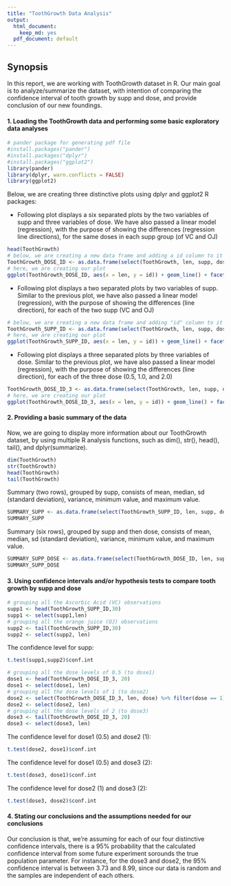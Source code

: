 ```yaml
---
title: "ToothGrowth Data Analysis"
output:
  html_document:
    keep_md: yes
  pdf_document: default
---
```


## Synopsis
In this report, we are working with ToothGrowth dataset in R. Our main goal is to analyze/summarize the dataset, with intention of comparing the confidence interval of tooth growth by supp and dose, and provide conclusion of our new foundings.  

#### 1. Loading the ToothGrowth data and performing some basic exploratory data analyses
```r
# pander package for generating pdf file
#install.packages("pander")
#install.packages("dplyr")
#install.packages("ggplot2")
library(pander)
library(dplyr, warn.conflicts = FALSE)
library(ggplot2)
```
  
Below, we are creating three distinctive plots using dplyr and ggplot2 R packages:
  
* Following plot displays a six separated plots by the two variables of supp and three variables of dose. We have also passed a linear model (regression), with the purpose of showing the differences (regression line directions), for the same doses in each supp group (of VC and OJ)  
```r
head(ToothGrowth)
# below, we are creating a new data frame and adding a id column to it (numbering each set of doses, with numbers from 1 to 10)
ToothGrowth_DOSE_ID <- as.data.frame(select(ToothGrowth, len, supp, dose) %>% mutate(id = rep(seq(1:10),6)))
# here, we are creating our plot
ggplot(ToothGrowth_DOSE_ID, aes(x = len, y = id)) + geom_line() + facet_grid(supp ~ dose) + geom_smooth(method = "lm")  + labs(x = "Tooth Growth Length", y = "Each Different Tooth", title = "Tooth Growth Length by Dose and Supplement - OJ:0.5,1,2 or VC:0.5,1,2")
```
  
* Following plot displays a two separated plots by two variables of supp. Similar to the previous plot, we have also passed a linear model (regression), with the purpose of showing the differences (line direction), for each of the two supp (VC and OJ)  
```r
# below, we are creating a new data frame and adding "id" column to it (numbering each set by supp, with numbers from 1 to 30)
ToothGrowth_SUPP_ID <- as.data.frame(select(ToothGrowth, len, supp, dose) %>% mutate(id = rep(seq(1:30),2)))
# here, we are creating our plot
ggplot(ToothGrowth_SUPP_ID, aes(x = len, y = id)) + geom_line() + facet_grid(. ~ supp) + geom_smooth(method = "lm")  + labs(x = "Tooth Growth Length", y = "Each Different Tooth", title = "Tooth Growth Length by Supplement - Orange Juice (OJ) or Ascorbic Acid (VC)")
```
  
* Following plot displays a three separated plots by three variables of dose. Similar to the previous plot, we have also passed a linear model (regression), with the purpose of showing the differences (line direction), for each of the three dose (0.5, 1.0, and 2.0)
```r
ToothGrowth_DOSE_ID_3 <- as.data.frame(select(ToothGrowth, len, supp, dose) %>% arrange(dose) %>% mutate(id = rep(seq(1:20),3)))
# here, we are creating our plot
ggplot(ToothGrowth_DOSE_ID_3, aes(x = len, y = id)) + geom_line() + facet_grid(. ~ dose) + geom_smooth(method = "lm") + labs(x = "Tooth Growth Length", y = "Each Different Tooth", title = "Tooth Growth Length by Dose (0.5, 1.0, 2.0)")
```
  
#### 2. Providing a basic summary of the data 
  
Now, we are going to display more information about our ToothGrowth dataset, by using multiple R analysis functions, such as dim(), str(), head(), tail(), and dplyr(summarize).
```r
dim(ToothGrowth)
str(ToothGrowth)
head(ToothGrowth)
tail(ToothGrowth)
```
  
Summary (two rows), grouped by supp, consists of mean, median, sd (standard deviation), variance, minimum value, and maximum value.  
```r
SUMMARY_SUPP <- as.data.frame(select(ToothGrowth_SUPP_ID, len, supp, dose, id) %>% group_by(supp) %>% summarise(mean = mean(len), median = median(len), sd = round(sd(len),2), variance = round(var(len),2), min = min(len), max = max(len)))
SUMMARY_SUPP
```
  
Summary (six rows), grouped by supp and then dose, consists of mean, median, sd (standard deviation), variance, minimum value, and maximum value.  
```r
SUMMARY_SUPP_DOSE <- as.data.frame(select(ToothGrowth_DOSE_ID, len, supp, dose, id) %>% group_by(supp, dose) %>% summarise(mean = mean(len), median = median(len), sd = round(sd(len),2), variance = round(var(len),2), min = min(len), max = max(len)))
SUMMARY_SUPP_DOSE
```
  
#### 3. Using confidence intervals and/or hypothesis tests to compare tooth growth by supp and dose   

```r
# grouping all the Ascorbic Acid (VC) observations
supp1 <- head(ToothGrowth_SUPP_ID,30)
supp1 <- select(supp1,len)
# grouping all the orange juice (OJ) observations
supp2 <- tail(ToothGrowth_SUPP_ID,30)
supp2 <- select(supp2, len)
```
  
The confidence level for supp:  
```r
t.test(supp1,supp2)$conf.int
```
  

```r
# grouping all the dose levels of 0.5 (to dose1)
dose1 <- head(ToothGrowth_DOSE_ID_3, 20)
dose1 <- select(dose1, len)
# grouping all the dose levels of 1 (to dose2)
dose2 <- select(ToothGrowth_DOSE_ID_3, len, dose) %>% filter(dose == 1)
dose2 <- select(dose2, len)
# grouping all the dose levels of 2 (to dose3)
dose3 <- tail(ToothGrowth_DOSE_ID_3, 20)
dose3 <- select(dose3, len)
```
  
The confidence level for dose1 (0.5) and dose2 (1):  
```r
t.test(dose2, dose1)$conf.int
```
  
The confidence level for dose1 (0.5) and dose3 (2):  
```r
t.test(dose3, dose1)$conf.int
```
  
The confidence level for dose2 (1) and dose3 (2):  
```r
t.test(dose3, dose2)$conf.int
```


#### 4. Stating our conclusions and the assumptions needed for our conclusions  

Our conclusion is that, we're assuming for each of our four distinctive confidence intervals, there is a 95% probability that the calculated confidence interval from some future experiment sorounds the true population parameter. For instance, for the dose3 and dose2, the 95% confidence interval is between 3.73 and 8.99, since our data is random and the samples are independent of each others.